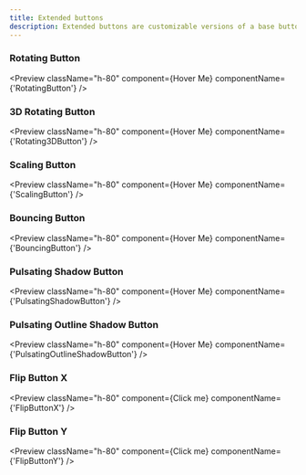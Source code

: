 ```yaml
---
title: Extended buttons
description: Extended buttons are customizable versions of a base button that enhance interaction with added styles and features.
---
```


### Rotating Button

<Preview
  className="h-80"
  component={<RotatingButton>Hover Me</RotatingButton>}
  componentName={'RotatingButton'}
/>

### 3D Rotating Button

<Preview
  className="h-80"
  component={<Rotating3DButton>Hover Me</Rotating3DButton>}
  componentName={'Rotating3DButton'}
/>

### Scaling Button

<Preview
  className="h-80"
  component={<ScalingButton>Hover Me</ScalingButton>}
  componentName={'ScalingButton'}
/>

### Bouncing Button

<Preview
  className="h-80"
  component={<BouncingButton>Hover Me</BouncingButton>}
  componentName={'BouncingButton'}
/>

### Pulsating Shadow Button

<Preview
  className="h-80"
  component={<PulsatingShadowButton>Hover Me</PulsatingShadowButton>}
  componentName={'PulsatingShadowButton'}
/>

### Pulsating Outline Shadow Button

<Preview
  className="h-80"
  component={<PulsatingOutlineShadowButton>Hover Me</PulsatingOutlineShadowButton>}
  componentName={'PulsatingOutlineShadowButton'}
/>

### Flip Button X

<Preview
  className="h-80"
  component={<FlipButtonX>Click me</FlipButtonX>}
  componentName={'FlipButtonX'}
/>

### Flip Button Y

<Preview
  className="h-80"
  component={<FlipButtonY>Click me</FlipButtonY>}
  componentName={'FlipButtonY'}
/>

